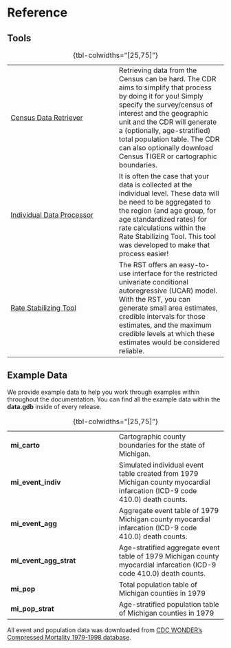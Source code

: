 # Reference

## Tools {.doc .doc-index}

| | |
| --- | --- |
| [Census Data Retriever](CDR.qmd) | Retrieving data from the Census can be hard. The CDR aims to simplify that process by doing it for you! Simply specify the survey/census of interest and the geographic unit and the CDR will generate a  (optionally, age-stratified) total population table. The CDR can also optionally download Census TIGER or cartographic boundaries. |
| [Individual Data Processor](IDP.qmd) | It is often the case that your data is collected at the individual level. These data will be need to be aggregated to the region (and age group, for age standardized rates) for rate calculations within the Rate Stabilizing Tool. This tool was developed to make that process easier! |
| [Rate Stabilizing Tool](RST.qmd) | The RST offers an easy-to-use interface for the restricted univariate conditional autoregressive (UCAR) model. With the RST, you can generate small area estimates, credible intervals for those estimates, and the maximum credible levels at which these estimates would be considered reliable. |

: {tbl-colwidths="[25,75]"}

## Example Data {.doc .doc-index}

We provide example data to help you work through examples within throughout the documentation. You can find all the example data within the **data.gdb** inside of every release.

| | |
| --- | --- |
| **mi_carto** | Cartographic county boundaries for the state of Michigan. |
| **mi_event_indiv** | Simulated individual event table created from 1979 Michigan county myocardial infarcation (ICD-9 code 410.0) death counts. |
| **mi_event_agg** | Aggregate event table of 1979 Michigan county myocardial infarcation (ICD-9 code 410.0) death counts. |
| **mi_event_agg_strat** | Age-stratified aggregate event table of 1979 Michigan county myocardial infarcation (ICD-9 code 410.0) death counts. |
| **mi_pop** | Total population table of Michigan counties in 1979 |
| **mi_pop_strat** | Age-stratified population table of Michigan counties in 1979 |

: {tbl-colwidths="[25,75]"}

All event and population data was downloaded from [CDC WONDER's Compressed Mortality 1979-1998 database](https://wonder.cdc.gov/cmf-icd9.html).

